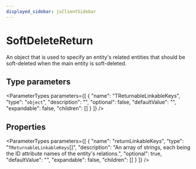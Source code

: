 ```yaml
---
displayed_sidebar: jsClientSidebar
---
```



# SoftDeleteReturn

An object that is used to specify an entity's related entities that should be soft-deleted when the main entity is soft-deleted.

## Type parameters

<ParameterTypes parameters={[
  {
    "name": "TReturnableLinkableKeys",
    "type": "`object`",
    "description": "",
    "optional": false,
    "defaultValue": "",
    "expandable": false,
    "children": []
  }
]} />

## Properties

<ParameterTypes parameters={[
  {
    "name": "returnLinkableKeys",
    "type": "`TReturnableLinkableKeys`[]",
    "description": "An array of strings, each being the ID attribute names of the entity's relations.",
    "optional": true,
    "defaultValue": "",
    "expandable": false,
    "children": []
  }
]} />
